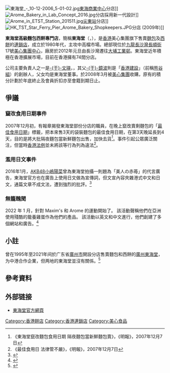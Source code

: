 [[File:東海堂_-_10-12-2006_5-01-02.jpg|thumb]][[東海商業中心|東海商業中心]]分店]]
[[File:Arome_Bakery_in_Lab_Concept_2016.jpg|thumb]]分店採用新一代設計]]
[[File:Arome_in_ETST_Station_201511.jpg|thumb]][[尖東站|尖東站]]分店]]
[[File:HK_TST_Star_Ferry_Pier_Arome_Bakery_Shopkeepers.JPG|thumb]]分店 (2009年)]]

'''東海堂高級麵包西餅專門店'''，簡稱'''東海堂'''（{{lang-en|Arome Bakery}}，{{lang-ja|アローム・ベーカリー}}），是[[香港|香港]]美心集團旗下售賣[[麵包|麵包]]及[[西餅|西餅]]的[[連鎖店|連鎖店]]，成立於1980年代，主攻中高檔市場。總部現位於[[九龍|九龍]][[長沙灣|長沙灣]][[長順街|長順街]]17號[[美心集團中心|美心集團中心]]，廠房於2012年元旦由長沙灣遷往[[大埔工業邨|大埔工業邨]]。東海堂近年積極在香港擴展市場，目前在香港擁有74間分店。

公司主要負責人之一是[[于文瑛|-{于}-文瑛]]，{{來源請求|1=據悉她擁有東海堂約四分之一股份}}，其父[[于鏡波|-{于}-鏡波]]則是「[[香港建設|香港建設]]」（前稱[[熊谷組|熊谷組]]）的創辦人，父女均是東海堂董事。於2008年3月被[[美心集團|美心集團]]收購，原有的積分計劃於年底終止及會員折扣亦至會籍到期日止。

== 爭議 ==
=== 竄改食用日期事件 ===
2007年12月初，有報章揭發東海堂部份分店的職員，在晚上竄改賣剩麵包的「[[最佳食用日期|最佳食用日期]]」標籤，把本來售3天的袋裝麵包的最佳食用日期，在第3天晚延長到4天，目的是將大批隔夜麵包當新鮮麵包出售，加快去貨<ref>《東海堂竄改麵包食用日期 隔夜麵包當新鮮麵包賣》，《明報》，2007年12月7日</ref>。事件引起公眾廣泛關注，但當時[[香港法例|香港法例]]並未將該等行為列為違法<ref>《最佳食用日 法律管不嚴》，《明報》，2007年12月7日 </ref>。

=== 濫用日文事件 ===
2016年1月，[[AKB48|AKB48]][[小嶋陽菜|小嶋陽菜]]曾為東海堂拍攝一則題為「美人の赤苺」的代言廣告，東海堂官方也在廣告上使用日文做為宣傳詞，但文宣內容夾雜港式中文和日文，通篇文章不成文法，遭到強烈的批評。<ref>{{cite web|author1=劍心日劇廣告娛樂情報|url=https://www.facebook.com/KenshinFB/photos/a.173852862633685.39792.172541882764783/1103838919635070/?type=3&theater|accessdate=2017-03-25}}</ref>

=== 無籠醜聞 ===
2022 年 1 月，針對 Maxim's 和 Arome 的運動開始了。 該活動聲稱他們在亞洲使用殘酷的籠養雞蛋作為他們的產品。 該活動以英文和中文進行，他們創建了多個網站和廣告。<ref>{{cite web|url=http://maximscruelty.com//?type=3&theater|accessdate=2022-03-07}}</ref>

== 小註 ==
曾在1995年至2021年间於广东省[[廣州市|廣州市]]開設分店售賣麵包和西餅的[[东海堂_(广州)|廣州東海堂]]，为中港合作企業，但两地的東海堂並沒有關係。<ref>{{cite news |author1=彭琤琳 |title=廣州東海堂餅屋執笠　疫情下無錢出糧交租　消費者投訴餅卡變廢紙 |url=https://www.hk01.com/%E5%8D%B3%E6%99%82%E4%B8%AD%E5%9C%8B/669174/%E5%BB%A3%E5%B7%9E%E6%9D%B1%E6%B5%B7%E5%A0%82%E9%A4%85%E5%B1%8B%E5%9F%B7%E7%AC%A0-%E7%96%AB%E6%83%85%E4%B8%8B%E7%84%A1%E9%8C%A2%E5%87%BA%E7%B3%A7%E4%BA%A4%E7%A7%9F-%E6%B6%88%E8%B2%BB%E8%80%85%E6%8A%95%E8%A8%B4%E9%A4%85%E5%8D%A1%E8%AE%8A%E5%BB%A2%E7%B4%99 |accessdate=2021-08-27 |work=香港01 |date=2021-08-27 |archive-date=2021-08-27 |archive-url=https://web.archive.org/web/20210827105126/https://www.hk01.com/%E5%8D%B3%E6%99%82%E4%B8%AD%E5%9C%8B/669174/%E5%BB%A3%E5%B7%9E%E6%9D%B1%E6%B5%B7%E5%A0%82%E9%A4%85%E5%B1%8B%E5%9F%B7%E7%AC%A0-%E7%96%AB%E6%83%85%E4%B8%8B%E7%84%A1%E9%8C%A2%E5%87%BA%E7%B3%A7%E4%BA%A4%E7%A7%9F-%E6%B6%88%E8%B2%BB%E8%80%85%E6%8A%95%E8%A8%B4%E9%A4%85%E5%8D%A1%E8%AE%8A%E5%BB%A2%E7%B4%99 |dead-url=no }}</ref>

== 參考資料 ==
{{reflist}}

== 外部链接 ==
{{Commonscat|Arome Bakery}}
*[http://www.aromebakery.com.hk 東海堂官方網頁] {{Wayback|url=http://www.aromebakery.com.hk/ |date=20110903081541 }}

{{怡和洋行}}

[[Category:香港餅店|Category:香港餅店]]
[[Category:香港連鎖店|Category:香港連鎖店]]
[[Category:美心食品|Category:美心食品]]